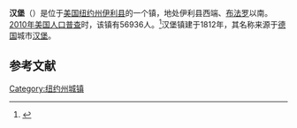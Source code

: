 {{Infobox settlement
| name                    = 汉堡
| settlement_type         = 镇
<!-- images, nickname, motto -->
| image_skyline           = Hamburg NY Welcome sign Nov 10.JPG
| imagesize               =
| image                   = <!-- other image (specify File: or Image: namespace) -->
| image_flag              =
| flag_size               =
| flag_alt                =
| flag_border             =
| flag_link               =
| image_seal              =
| seal_size               =
| seal_alt                =
| seal_link               =
| seal_type               =
| etymology               = 
| nickname                =

| motto                   = ''The Town That Friendship Built''
| anthem                  =
<!-- maps and coordinates -->
| image_map               = Erie County New York incorporated and unincorporated areas Hamburg highlighted.svg
| mapsize                 =
| map_alt                 =
| map_caption             = 
| image_map1              =
| mapsize1                =
| map_alt1                =
| map_caption1            =
| pushpin_map             = United States
| pushpin_label_position  = 
| pushpin_label           = 
| pushpin_map_caption     = 
| pushpin_map1            =
| pushpin_label_position1 =
| pushpin_label1          = 
| latd  = 42  |latm  = 44 |lats  = 40 |latNS  = N
| longd = 78 |longm = 51 |longs = 30 |longEW = W
| coordinates_region      = US-NY
| coordinates_display     = inline,title
<!-- location -->
| subdivision_type        = [[国家|国家]]
| subdivision_name        = [[美国|美国]]
| subdivision_type1       = [[美国州份|州]]
| subdivision_name1       = [[纽约州|纽约州]]
| subdivision_type2       = [[纽约州行政区划|县]]
| subdivision_name2       = [[伊利县_(纽约州)|伊利县]]
| established_title       = 建镇
| established_date        = 1812
<!-- area -->
| area_total_km2          = 107.1
| area_total_sq_mi        = 
| area_land_km2           = 107.0
| area_land_sq_mi         = 
| area_water_km2          = 0.1
| area_water_sq_mi        = 
<!-- elevation -->
| elevation_m             =
| elevation_ft            = 732
<!-- population -->
| population_as_of        = [[2010年美国人口普查|2010]]
| population_total        = 56936
| pop_est_as_of           = 
| population_est          =
| population_density_km2  = 532.0
| population_density_sq_mi= 
| population_demonym       = 
<!-- time zone(s) -->
| timezone1               = [[美国东部时间|EST]]
| utc_offset1             = -5
| timezone1_DST           = EDT
| utc_offset1_DST         = -4
<!-- postal codes, area code -->
| postal_code_type        = [[美国邮政编码|邮政编码]]
| postal_code             = 14075
| area_code_type          
| area_code               = [[美国电话区号716|716]]
| geocode                 =
| iso_code                =
| registration_plate      =
<!-- website, footnotes -->
| website                 = {{URL|townofhamburgny.com}}
| footnotes               =
}}
'''汉堡'''（{{lang-en|Hamburg}}）是位于[[美国|美国]][[纽约州|纽约州]][[伊利县_(纽约州)|伊利县]]的一个镇，地处伊利县西端、[[布法罗|布法罗]]以南。[[2010年美国人口普查|2010年美国人口普查]]时，该镇有56936人。<ref name>{{cite web|url=http://factfinder2.census.gov|publisher=[[United_States_Census_Bureau|United States Census Bureau]]|title=American FactFinder|accessdate=2020-09-12|archive-date=2013-09-11|archive-url=https://web.archive.org/web/20130911234518/http://factfinder2.census.gov/|dead-url=no}}</ref>汉堡镇建于1812年，其名称来源于[[德国|德国]]城市[[汉堡|汉堡]]。

== 参考文献 ==
{{reflist}}

{{NY-stub}}
[[Category:纽约州城镇|Category:纽约州城镇]]